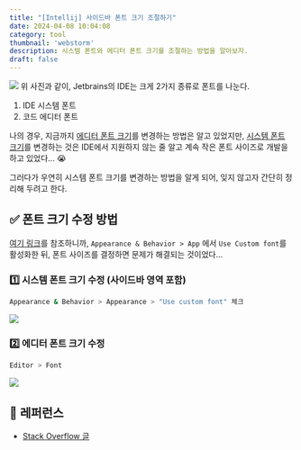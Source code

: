 ```yaml
---
title: "[Intellij] 사이드바 폰트 크기 조절하기"
date: 2024-04-08 10:04:08
category: tool
thumbnail: 'webstorm'
description: 시스템 폰트와 에디터 폰트 크기를 조절하는 방법을 알아보자.
draft: false
---
```



![](https://i.imgur.com/WcrMVyg.png)
위 사진과 같이, Jetbrains의 IDE는 크게 2가지 종류로 폰트를 나눈다.

1. IDE 시스템 폰트
2. 코드 에디터 폰트

나의 경우, 지금까지 <u>에디터 폰트 크기</u>를 변경하는 방법은 알고 있었지만, <u>시스템 폰트 크기</u>를 변경하는 것은 IDE에서 지원하지 않는 줄 알고 계속 작은 폰트 사이즈로 개발을 하고 있었다... 😭

그러다가 우연히 시스템 폰트 크기를 변경하는 방법을 알게 되어, 잊지 않고자 간단히 정리해 두려고 한다.

## ✅ 폰트 크기 수정 방법

[여기 링크](https://stackoverflow.com/questions/39216427/how-to-increase-menu-and-tab-font-size-in-intellij-jetbrains-pycharm-phpstorm)를 참조하니까, `Appearance & Behavior > App` 에서 `Use Custom font`를 활성화한 뒤, 폰트 사이즈를 결정하면 문제가 해결되는 것이었다...


### 1️⃣ 시스템 폰트 크기 수정 (사이드바 영역 포함)

```bash
Appearance & Behavior > Appearance > "Use custom font" 체크
```

<img src="https://i.imgur.com/YaANsVy.png" />

### 2️⃣ 에디터 폰트 크기 수정

```bash
Editor > Font
```

<img src="https://i.imgur.com/ejQ89z2.png" />


## 🔗 레퍼런스

- [Stack Overflow 글](https://stackoverflow.com/questions/39216427/how-to-increase-menu-and-tab-font-size-in-intellij-jetbrains-pycharm-phpstorm)

